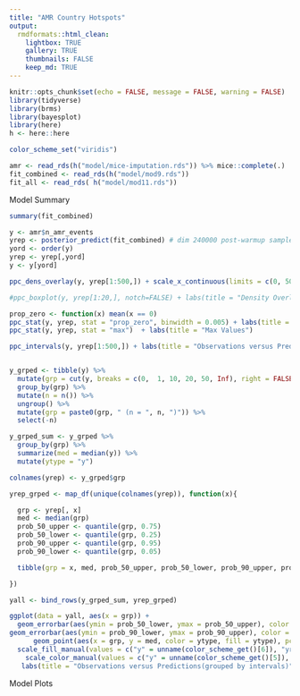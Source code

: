 ```yaml
---
title: "AMR Country Hotspots"
output:
  rmdformats::html_clean:
    lightbox: TRUE
    gallery: TRUE
    thumbnails: FALSE
    keep_md: TRUE
---
```

```r
knitr::opts_chunk$set(echo = FALSE, message = FALSE, warning = FALSE)
library(tidyverse)
library(brms)
library(bayesplot)
library(here)
h <- here::here

color_scheme_set("viridis")

amr <- read_rds(h("model/mice-imputation.rds")) %>% mice::complete(.)
fit_combined <- read_rds(h("model/mod9.rds"))
fit_all <- read_rds( h("model/mod11.rds"))
```

Model Summary
```r
summary(fit_combined)
```

```r
y <- amr$n_amr_events
yrep <- posterior_predict(fit_combined) # dim 240000 post-warmup samples, 200 observations
yord <- order(y)
yrep <- yrep[,yord]
y <- y[yord]

ppc_dens_overlay(y, yrep[1:500,]) + scale_x_continuous(limits = c(0, 50)) + labs(title = "Density Overlay (n posterior = 500)")

#ppc_boxplot(y, yrep[1:20,], notch=FALSE) + labs(title = "Density Overlay (n posterior = 20)")

prop_zero <- function(x) mean(x == 0)
ppc_stat(y, yrep, stat = "prop_zero", binwidth = 0.005) + labs(title = "Proportion Zeros")
ppc_stat(y, yrep, stat = "max")  + labs(title = "Max Values")

ppc_intervals(y, yrep[1:500,]) + labs(title = "Observations versus Predictions(individual observations; n posterior = 500)", caption = "dark line = 50% probability; faded line = 90% probability")


y_grped <- tibble(y) %>%
  mutate(grp = cut(y, breaks = c(0,  1, 10, 20, 50, Inf), right = FALSE)) %>%
  group_by(grp) %>%
  mutate(n = n()) %>%
  ungroup() %>%
  mutate(grp = paste0(grp, " (n = ", n, ")")) %>%
  select(-n)

y_grped_sum <- y_grped %>%
  group_by(grp) %>%
  summarize(med = median(y)) %>%
  mutate(ytype = "y")

colnames(yrep) <- y_grped$grp

yrep_grped <- map_df(unique(colnames(yrep)), function(x){

  grp <- yrep[, x]
  med <- median(grp)
  prob_50_upper <- quantile(grp, 0.75)
  prob_50_lower <- quantile(grp, 0.25)
  prob_90_upper <- quantile(grp, 0.95)
  prob_90_lower <- quantile(grp, 0.05)

  tibble(grp = x, med, prob_50_upper, prob_50_lower, prob_90_upper, prob_90_lower, ytype = "yrep")

})

yall <- bind_rows(y_grped_sum, yrep_grped)

ggplot(data = yall, aes(x = grp)) + 
  geom_errorbar(aes(ymin = prob_50_lower, ymax = prob_50_upper), color = color_scheme_get()[2], width=0, size = 1.5) +
geom_errorbar(aes(ymin = prob_90_lower, ymax = prob_90_upper), color = color_scheme_get()[2], width=0, alpha = 0.3, size = 1.5) +
      geom_point(aes(x = grp, y = med, color = ytype, fill = ytype), pch=21, size = 3) +
  scale_fill_manual(values = c("y" = unname(color_scheme_get()[6]), "yrep" = unname(color_scheme_get()[1]))) +
    scale_color_manual(values = c("y" = unname(color_scheme_get()[5]), "yrep" = unname(color_scheme_get()[2]))) +
   labs(title = "Observations versus Predictions(grouped by intervals)", caption = "dark line = 50% probability; faded line = 90% probability", x = "", y = "", color = "", fill = "")


```


Model Plots